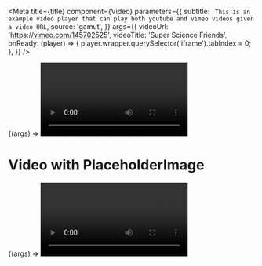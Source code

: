 
<Meta
  title={title}
  component={Video}
  parameters={{
    subtitle: `
This is an example video player that can play both youtube and vimeo videos
given a video URL`,
    source: 'gamut',
  }}
  args={{
    videoUrl: 'https://vimeo.com/145702525',
    videoTitle: 'Super Science Friends',
    onReady: (player) => {
      player.wrapper.querySelector('iframe').tabIndex = 0;
    },
  }}
/>

<Canvas>
  <Story name="Video">{(args) => <Video {...args} />}</Story>
</Canvas>

<Props story="Video" />

# Video with PlaceholderImage

<Canvas>
  <Story
    name="Video with PlaceholderImage"
    args={{
      videoUrl: 'https://www.youtube.com/watch?v=Yl8yy5tpVIM',
      videoTitle: 'Workout with Rick Sanchez',
      placeholderImage: 'https://placekitten.com/400/300',
      autoplay: true,
    }}
  >
    {(args) => <Video {...args} />}
  </Story>
</Canvas>
